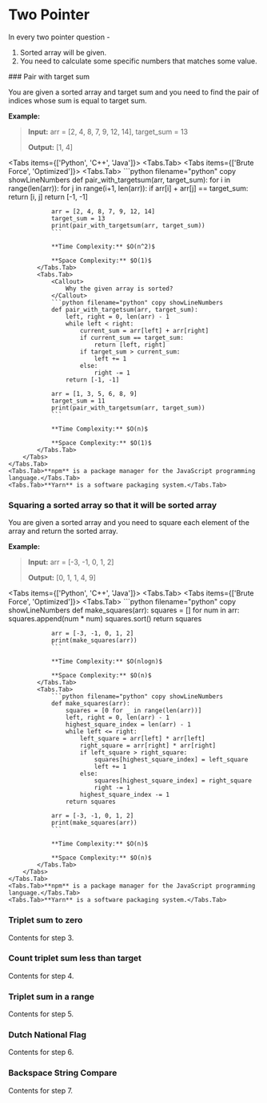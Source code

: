 

# Two Pointer

In every two pointer question -

1. Sorted array will be given.
2. You need to calculate some specific numbers that matches some value.

<Steps>
### Pair with target sum

You are given a sorted array and target sum and you need to find the pair of indices whose sum is equal to target sum.

**Example:**

> **Input:** arr = [2, 4, 8, 7, 9, 12, 14], target_sum = 13
>
> **Output:** [1, 4]

<Tabs items={['Python', 'C++', 'Java']}>
    <Tabs.Tab>
        <Tabs items={['Brute Force', 'Optimized']}>
            <Tabs.Tab>
                ```python filename="python" copy showLineNumbers
                def pair_with_targetsum(arr, target_sum):
                    for i in range(len(arr)):
                        for j in range(i+1, len(arr)):
                            if arr[i] + arr[j] == target_sum:
                                return [i, j]
                    return [-1, -1]
                
                arr = [2, 4, 8, 7, 9, 12, 14]
                target_sum = 13
                print(pair_with_targetsum(arr, target_sum))
                ```

                **Time Complexity:** $O(n^2)$

                **Space Complexity:** $O(1)$
            </Tabs.Tab>
            <Tabs.Tab>
                <Callout>
                    Why the given array is sorted?
                </Callout>
                ```python filename="python" copy showLineNumbers
                def pair_with_targetsum(arr, target_sum):
                    left, right = 0, len(arr) - 1
                    while left < right:
                        current_sum = arr[left] + arr[right]
                        if current_sum == target_sum:
                            return [left, right]
                        if target_sum > current_sum:
                            left += 1
                        else:
                            right -= 1
                    return [-1, -1]
                
                arr = [1, 3, 5, 6, 8, 9] 
                target_sum = 11 
                print(pair_with_targetsum(arr, target_sum)) 
                ```

                **Time Complexity:** $O(n)$

                **Space Complexity:** $O(1)$
            </Tabs.Tab>
        </Tabs>
    </Tabs.Tab>
    <Tabs.Tab>**npm** is a package manager for the JavaScript programming language.</Tabs.Tab>
    <Tabs.Tab>**Yarn** is a software packaging system.</Tabs.Tab>
</Tabs>

### Squaring a sorted array so that it will be sorted array

You are given a sorted array and you need to square each element of the array and return the sorted array.

**Example:**

> **Input:** arr = [-3, -1, 0, 1, 2]
>
> **Output:** [0, 1, 1, 4, 9]

<Tabs items={['Python', 'C++', 'Java']}>
    <Tabs.Tab>
        <Tabs items={['Brute Force', 'Optimized']}>
            <Tabs.Tab>
                ```python filename="python" copy showLineNumbers
                def make_squares(arr):
                    squares = []
                    for num in arr:
                        squares.append(num * num)
                    squares.sort()
                    return squares
                
                arr = [-3, -1, 0, 1, 2]
                print(make_squares(arr))
                ```

                **Time Complexity:** $O(nlogn)$

                **Space Complexity:** $O(n)$
            </Tabs.Tab>
            <Tabs.Tab>
                ```python filename="python" copy showLineNumbers
                def make_squares(arr):
                    squares = [0 for _ in range(len(arr))]
                    left, right = 0, len(arr) - 1
                    highest_square_index = len(arr) - 1
                    while left <= right:
                        left_square = arr[left] * arr[left]
                        right_square = arr[right] * arr[right]
                        if left_square > right_square:
                            squares[highest_square_index] = left_square
                            left += 1
                        else:
                            squares[highest_square_index] = right_square
                            right -= 1
                        highest_square_index -= 1
                    return squares
                
                arr = [-3, -1, 0, 1, 2]
                print(make_squares(arr))
                ```

                **Time Complexity:** $O(n)$

                **Space Complexity:** $O(n)$
            </Tabs.Tab>
        </Tabs>
    </Tabs.Tab>
    <Tabs.Tab>**npm** is a package manager for the JavaScript programming language.</Tabs.Tab>
    <Tabs.Tab>**Yarn** is a software packaging system.</Tabs.Tab>
</Tabs>

### Triplet sum to zero

Contents for step 3.

### Count triplet sum less than target

Contents for step 4.

### Triplet sum in a range

Contents for step 5.

### Dutch National Flag

Contents for step 6.

### Backspace String Compare

Contents for step 7.
</Steps>